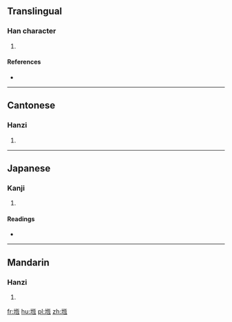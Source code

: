 ==Translingual==

===Han character===
{{Han char|rn=32|rad=土|as=09|sn=12|four=4111<sub>2</sub>|canj=土心一一 (GPMM), X土心一一 (XGPMM)|ids=⿰[[土]][[恆]]}}

# {{defn|Han|sort=土09}}

====References====
* {{Han ref|kx=0233.260|dkj=05265|dj=0471.030|uh=5829|ud=22569|bh=D87D|bd=55421}}

----

==Cantonese==

===Hanzi===
{{yue-hanzi|jyut=[[gang2]], [[gang3]]|y=gang2, gang3}}

# {{defn|lang=yue|sort=土09}}

----

==Japanese==

===Kanji===
{{ja-kanji|grade=|rs=土09}}

# {{defn|lang=ja|sort=土09}}

====Readings====
* {{ja-readings|on=[[こう]] (kō)|kun=[[みち]] (michi)}}

----

==Mandarin==

===Hanzi===
{{cmn-hanzi|pin=[[gèng]] ([[geng4]]), [[chǎng]] ([[chang3]])|wg=keng<sup>4</sup>, ch'ang<sup>3</sup>}}

# {{defn|lang=cmn|sort=土09}}

[[fr:堩]]
[[hu:堩]]
[[pl:堩]]
[[zh:堩]]